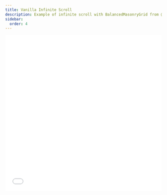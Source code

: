 ```yaml
---
title: Vanilla Infinite Scroll
description: Example of infinite scroll with BalancedMasonryGrid from @masonry-grid/vanilla
sidebar:
  order: 4
---
```



<Tabs syncKey='example-view'>
  <TabItem label='Simple Preview' icon='seti:default'>
    <iframe
      src='/vanilla-examples-frames/vanilla-infinite-scroll.html'
      style='width: 100%; height: 500px; border: 0; border-radius: 4px; overflow: hidden;'
      title='Masonry Grid - Vanilla Infinite Scroll Example'
      allow='accelerometer; ambient-light-sensor; camera; encrypted-media; geolocation; gyroscope; hid; microphone; midi; payment; usb; vr; xr-spatial-tracking'
      sandbox='allow-forms allow-modals allow-popups allow-presentation allow-same-origin allow-scripts'
    />
    <i><a
      href='/vanilla-examples-frames/vanilla-infinite-scroll.html'
      target='_blank'
      rel='noopener noreferrer'
    >Open in new tab</a></i> | <i><a
      href='https://github.com/TrigenSoftware/masonry-grid/tree/main/examples/vanilla-infinite-scroll'
      target='_blank'
      rel='noopener noreferrer'>Open on GitHub</a></i>
  </TabItem>
  <TabItem label='StackBlitz' icon='seti:html'>
    <iframe
      src='https://stackblitz.com/github/TrigenSoftware/masonry-grid/tree/main/examples/vanilla-infinite-scroll?embed=1&file=index.html&view=preview'
      style='width: 100%; height: 500px; border: 0; border-radius: 4px; overflow: hidden;'
      title='Masonry Grid - Vanilla Infinite Scroll Example'
      allow='accelerometer; ambient-light-sensor; camera; encrypted-media; geolocation; gyroscope; hid; microphone; midi; payment; usb; vr; xr-spatial-tracking'
      sandbox='allow-forms allow-modals allow-popups allow-presentation allow-same-origin allow-scripts'
    />
  </TabItem>
</Tabs>
